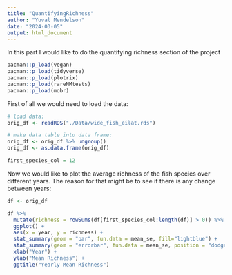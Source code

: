 ```yaml
---
title: "QuantifyingRichness"
author: "Yuval Mendelson"
date: "2024-03-05"
output: html_document
---
```


In this part I would like to do the quantifying richness section of the project
```r
pacman::p_load(vegan)
pacman::p_load(tidyverse)
pacman::p_load(plotrix)
pacman::p_load(rareNMtests)
pacman::p_load(mobr)
```

First of all we would need to load the data:
```r
# load data:
orig_df <- readRDS("./Data/wide_fish_eilat.rds")

# make data table into data frame:
orig_df <- orig_df %>% ungroup()
orig_df <- as.data.frame(orig_df)

first_species_col = 12
```

Now we would like to plot the average richness of the fish species over different 
years. The reason for that might be to see if there is any change between years:
```r
df <- orig_df

df %>% 
  mutate(richness = rowSums(df[first_species_col:length(df)] > 0)) %>% 
  ggplot() +
  aes(x = year, y = richness) +
  stat_summary(geom = "bar", fun.data = mean_se, fill="lightblue") +
  stat_summary(geom = "errorbar", fun.data = mean_se, position = "dodge", width = 0.3) +
  xlab("Year") +
  ylab("Mean Richness") +
  ggtitle("Yearly Mean Richness")

```





